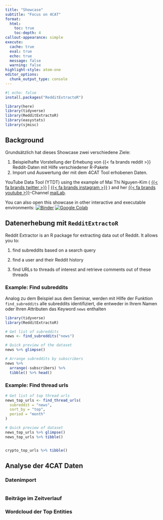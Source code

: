 ```yaml
---
title: "Showcase"
subtitle: "Focus on 4CAT"
format: 
  html:
    toc: true
    toc-depth: 4
callout-appearance: simple
execute: 
  cache: true
  eval: true
  echo: true
  message: false
  warning: false
highlight-style: atom-one
editor_options: 
  chunk_output_type: console
---
```


```r
#| echo: false
install.packages("RedditExtractoR")

library(here)
library(tidyverse)
library(RedditExtractoR)
library(easystats)
library(sjmisc)
```

## Background

Grundsätzlich hat dieses Showcase zwei verschiedene Ziele:

1.  Beispielhafte Vorstellung der Erhebung von {{< fa brands reddit >}} Reddit-Daten mit Hilfe verschiedener R-Pakete
2.  Import und Auswertung der mit dem 4CAT Tool erhobenen Daten.

YouTube Data Tool (YTDT) using the example of Mai Thi Nguyen-Kim ( [{{< fa brands twitter >}}](https://twitter.com/maithi_nk) \| [{{< fa brands instagram >}}](https://www.instagram.com/maithink/) ) and her [{{< fa brands youtube >}}](https://www.youtube.com/c/maiLab)-Channel [maiLab](https://www.youtube.com/c/maiLab).

You can also open this showcase in other interactive and executable environments: [![Binder](https://mybinder.org/badge_logo.svg){alt="Binder"}](https://mybinder.org/v2/gh/chrdrn/dbd_binder/HEAD) [![Google Colab](https://colab.research.google.com/assets/colab-badge.svg){alt="Google Colab"}](https://colab.research.google.com/github/chrdrn/dbd_binder/blob/main/session_05-showcase_youtube.ipynb)

## Datenerhebung mit `RedditExtractoR`

Reddit Extractor is an R package for extracting data out of Reddit. It allows you to:

1.  find subreddits based on a search query

2.  find a user and their Reddit history

3.  find URLs to threads of interest and retrieve comments out of these threads

### Example: Find subreddits

Analog zu dem Beispiel aus dem Seminar, werden mit HIlfe der Funktion `find_subreddits` alle subreddits identifiziert, die entweder in Ihrem Namen oder Ihren Attributen das Keyword `news` enthalten

```r
library(tidyverse)
library(RedditExtractoR)

# Get list of subreddits
news <- find_subreddits("news")

# Quick preview of the dataset
news %>% glimpse()

# Arrange subreddits by subscribers
news %>% 
  arrange(-subscribers) %>% 
  tibble() %>% head()
```

### Example: Find thread urls

```r
# Get list of top thread urls
news_top_urls <- find_thread_urls(
  subreddit = "news", 
  sort_by = "top", 
  period = "month"
)

# Quick preview of dataset
news_top_urls %>% glimpse()
news_top_urls %>% tibble()


crypto_top_urls %>% tibble()
```

## Analyse der 4CAT Daten

### Datenimport

```r

```

### Beiträge im Zeitverlauf

### Wordcloud der Top Entities

## 
